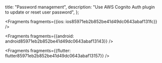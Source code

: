  title: "Password management",
  description: "Use AWS Cognito Auth plugin to update or reset user password",
};






<Fragments fragments={{ios: ios85971eb2b852be41d49dc0643abaf131fc}} />



<Fragments fragments={{android: android85971eb2b852be41d49dc0643abaf13143}} />



<Fragments fragments={{flutter: flutter85971eb2b852be41d49dc0643abaf13157}} />
